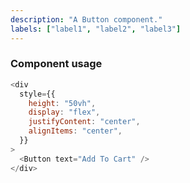 ```yaml
---
description: "A Button component."
labels: ["label1", "label2", "label3"]
---
```



### Component usage

```js live
<div
  style={{
    height: "50vh",
    display: "flex",
    justifyContent: "center",
    alignItems: "center",
  }}
>
  <Button text="Add To Cart" />
</div>
```
